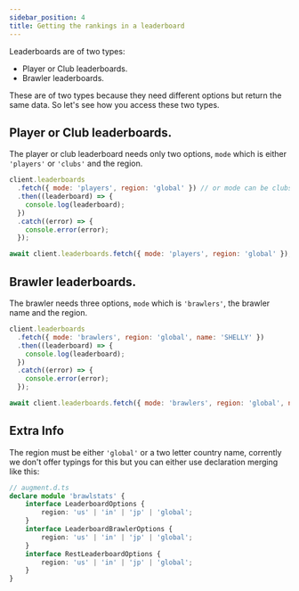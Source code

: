 ```yaml
---
sidebar_position: 4
title: Getting the rankings in a leaderboard
---
```



Leaderboards are of two types:
* Player or Club leaderboards.
* Brawler leaderboards.

These are of two types because they need different options but return the same data. So let's see how you access these two types.

## Player or Club leaderboards.
The player or club leaderboard needs only two options, `mode` which is either `'players'` or `'clubs'` and the region.
<Tabs groupId="language-choice">
<TabItem value="javascript" label="JavaScript" default>

```javascript
client.leaderboards
  .fetch({ mode: 'players', region: 'global' }) // or mode can be clubs
  .then((leaderboard) => {
    console.log(leaderboard);
  })
  .catch((error) => {
    console.error(error);
  });
```

</TabItem>
<TabItem value="esm" label="ESM">

```javascript
await client.leaderboards.fetch({ mode: 'players', region: 'global' }); // or mode can be clubs
```

</TabItem>
</Tabs>


## Brawler leaderboards.
The brawler needs three options, `mode` which is `'brawlers'`, the brawler name and the region.
<Tabs groupId="language-choice">
<TabItem value="javascript" label="JavaScript" default>

```javascript
client.leaderboards
  .fetch({ mode: 'brawlers', region: 'global', name: 'SHELLY' }) 
  .then((leaderboard) => {
    console.log(leaderboard);
  })
  .catch((error) => {
    console.error(error);
  });
```

</TabItem>
<TabItem value="esm" label="ESM">

```javascript
await client.leaderboards.fetch({ mode: 'brawlers', region: 'global', name: 'SHELLY' });
```

</TabItem>
</Tabs>

## Extra Info
The region must be either `'global'` or a two letter country name, corrently we don't offer typings for this but you can either use declaration merging like this:
```typescript
// augment.d.ts
declare module 'brawlstats' {
	interface LeaderboardOptions {
		region: 'us' | 'in' | 'jp' | 'global';
	}
	interface LeaderboardBrawlerOptions {
		region: 'us' | 'in' | 'jp' | 'global';
	}
	interface RestLeaderboardOptions {
		region: 'us' | 'in' | 'jp' | 'global';
	}
}
```
